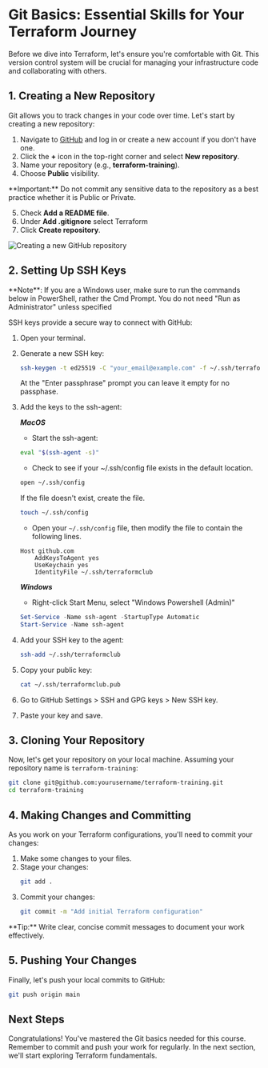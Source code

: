 
# Git Basics: Essential Skills for Your Terraform Journey

Before we dive into Terraform, let's ensure you're comfortable with Git. This version control system will be crucial for managing your infrastructure code and collaborating with others.

## 1. Creating a New Repository

Git allows you to track changes in your code over time. Let's start by creating a new repository:

1. Navigate to [GitHub](https://github.com) and log in or create a new account if you don't have one. 
2. Click the **+** icon in the top-right corner and select **New repository**.
3. Name your repository (e.g., **terraform-training**).
4. Choose **Public** visibility.

<Callout type="warning" emoji="⚠️">
**Important:** Do not commit any sensitive data to the repository as a best practice whether it is Public or Private. 
</Callout>

5. Check **Add a README file**.
6. Under **Add .gitignore** select Terraform
6. Click **Create repository**.

![Creating a new GitHub repository](/requirements-git-new-repo.jpeg)

## 2. Setting Up SSH Keys

<Callout type="info" emoji="ℹ️">
**Note**: If you are a Windows user, make sure to run the commands below in PowerShell, rather the Cmd Prompt. You do not need "Run as Administrator" unless specified
</Callout>

SSH keys provide a secure way to connect with GitHub:

1. Open your terminal.
2. Generate a new SSH key:
    ```bash copy
    ssh-keygen -t ed25519 -C "your_email@example.com" -f ~/.ssh/terraformclub
    ```
    At the "Enter passphrase" prompt you can leave it empty for no passphase.
3. Add the keys to the ssh-agent:

    **_MacOS_**
    - Start the ssh-agent:
    ```bash copy
    eval "$(ssh-agent -s)"
    ```

    - Check to see if your ~/.ssh/config file exists in the default location.
    ```bash copy
    open ~/.ssh/config
    ```
    If the file doesn't exist, create the file.
    ```bash copy
    touch ~/.ssh/config
    ```

    - Open your `~/.ssh/config` file, then modify the file to contain the following lines. 

    ```text filename="config" copy
    Host github.com
        AddKeysToAgent yes
        UseKeychain yes
        IdentityFile ~/.ssh/terraformclub
    ```

    **_Windows_**
    - Right-click Start Menu, select "Windows Powershell (Admin)"
    ```powershell copy
    Set-Service -Name ssh-agent -StartupType Automatic
    Start-Service -Name ssh-agent
    ```
4. Add your SSH key to the agent:
    ```bash copy
    ssh-add ~/.ssh/terraformclub
5. Copy your public key:
    ```bash copy
    cat ~/.ssh/terraformclub.pub
6. Go to GitHub Settings > SSH and GPG keys > New SSH key.
7. Paste your key and save.

## 3. Cloning Your Repository
Now, let's get your repository on your local machine. Assuming your repository name is `terraform-training`:
```bash copy
git clone git@github.com:yourusername/terraform-training.git
cd terraform-training
```

## 4. Making Changes and Committing
As you work on your Terraform configurations, you'll need to commit your changes:

1. Make some changes to your files.
2. Stage your changes:
    ```bash copy
    git add .
3. Commit your changes:
    ```bash copy
    git commit -m "Add initial Terraform configuration"

<Callout emoji="💡">
**Tip:** Write clear, concise commit messages to document your work effectively.
</Callout>

## 5. Pushing Your Changes
Finally, let's push your local commits to GitHub:
```bash copy
git push origin main
```

## Next Steps

Congratulations! You've mastered the Git basics needed for this course. Remember to commit and push your work for regularly. In the next section, we'll start exploring Terraform fundamentals.